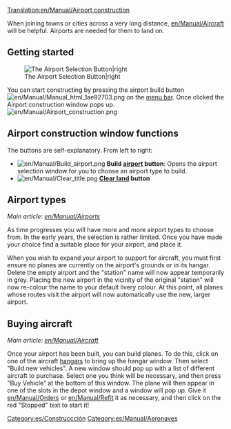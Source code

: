 [[Translation:en/Manual/Airport construction]]
{{es/Traducción|en/Manual/Airport construction}}
{{es/Manual/Tabla de contenido}}

When joining towns or cities across a very long distance, [[en/Manual/Aircraft]] will be helpful. Airports are needed for them to land on.

==Getting started==

[[File:en/Manual/Airport-selection1.png|none|frame|The Airport Selection Button|right]]

You can start constructing by pressing the airport build button [[File:en/Manual/Manual html 1ae92703.png]] on the [[en/Manual/Game interface|menu bar]]. Once clicked the Airport construction window pops up. [[File:en/Manual/Airport construction.png|frame|none]]

==Airport construction window functions==

The buttons are self-explanatory. From left to right:

* [[File:en/Manual/Build airport.png]] '''Build [[en/Manual/Airports|airport]] button''': Opens the airport selection window for you to choose an airport type to build.
* [[File:en/Manual/Clear title.png]] '''[[en/Manual/Landscaping|Clear land]] button'''

==Airport types==

''Main article: [[en/Manual/Airports]]''

As time progresses you will have more and more airport types to choose from. In the early years, the selection is rather limited. Once you have made your choice find a suitable place for your airport, and place it.

When you wish to expand your airport to support for aircraft, you must first ensure no planes are currently on the airport's grounds or in its hangar. Delete the empty airport and the "station" name will now appear temporarily in grey. Placing the new airport in the vicinity of the original "station" will now re-colour the name to your default livery colour. At this point, all planes whose routes visit the airport will now automatically use the new, larger airport.

==Buying aircraft==

''Main article: [[en/Manual/Aircraft]]''

Once your airport has been built, you can build planes. To do this, click on one of the aircraft [[en/Manual/Depots|hangars]] to bring up the hangar window. Then select "Build new vehicles". A new window should pop up with a list of different aircraft to purchase. Select one you think will be necessary, and then press "Buy Vehicle" at the bottom of this window. The plane will then appear in one of the slots in the depot window and a window will pop up. Give it [[en/Manual/Orders]] or [[en/Manual/Refit]] it as necessary, and then click on the red "Stopped" text to start it!

[[Category:es/Construccción]]
[[Category:es/Manual/Aeronaves]]